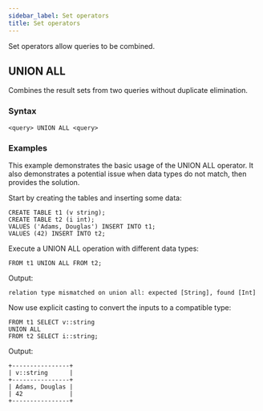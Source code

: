 ```yaml
---
sidebar_label: Set operators
title: Set operators
---
```


Set operators allow queries to be combined.

## UNION ALL

Combines the result sets from two queries without duplicate elimination.

### Syntax

```scopeql
<query> UNION ALL <query>
```

### Examples

This example demonstrates the basic usage of the UNION ALL operator. It also demonstrates a potential issue when data types do not match, then provides the solution.

Start by creating the tables and inserting some data:

```scopeql
CREATE TABLE t1 (v string);
CREATE TABLE t2 (i int);
VALUES ('Adams, Douglas') INSERT INTO t1;
VALUES (42) INSERT INTO t2;
```

Execute a UNION ALL operation with different data types:

```scopeql
FROM t1 UNION ALL FROM t2;
```

Output:

```
relation type mismatched on union all: expected [String], found [Int]
```

Now use explicit casting to convert the inputs to a compatible type:

```scopeql
FROM t1 SELECT v::string
UNION ALL
FROM t2 SELECT i::string;
```

Output:

```
+----------------+
| v::string      |
+----------------+
| Adams, Douglas |
| 42             |
+----------------+
```
